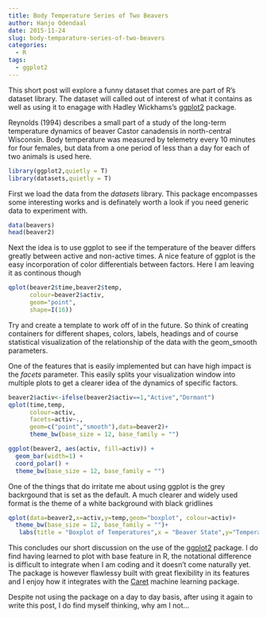 ```yaml
---
title: Body Temperature Series of Two Beavers
author: Hanjo Odendaal
date: 2015-11-24
slug: body-temparature-series-of-two-beavers
categories:
  - R
tags:
  - ggplot2
---
```


This short post will explore a funny dataset that comes are part of R's dataset library. The dataset will called out of interest of what it contains as well as using it to enagage with Hadley Wickhams's [ggplot2](http://docs.ggplot2.org/current/#) package.

Reynolds (1994) describes a small part of a study of the long-term temperature dynamics of beaver Castor canadensis in north-central Wisconsin. Body temperature was measured by telemetry every 10 minutes for four females, but data from a one period of less than a day for each of two animals is used here.
```r
library(ggplot2,quietly = T)
library(datasets,quietly = T)
```

First we load the data from the *datasets* library. This package encompasses some interesting works and is definately worth a look if you need generic data to experiment with.
```r
data(beavers)
head(beaver2)
```

Next the idea is to use ggplot to see if the temperature of the beaver differs greatly between active and non-active times. A nice feature of ggplot is the easy incorporation of color differentials between factors. Here I am leaving it as continous though

```r
qplot(beaver2$time,beaver2$temp,
      colour=beaver2$activ,
      geom="point",
      shape=I(16))
```

Try and create a template to work off of in the future. So think of creating containers for different shapes, colors, labels, headings and of course statistical visualization of the relationship of the data with the geom_smooth parameters.

One of the features that is easily implemented but can have high impact is the *facets* parameter. This easily splits your visualization window into multiple plots to get a clearer idea of the dynamics of specific factors.
```r
beaver2$activ<-ifelse(beaver2$activ==1,"Active","Dormant")
qplot(time,temp,
      colour=activ,
      facets=activ~.,
      geom=c("point","smooth"),data=beaver2)+ 
      theme_bw(base_size = 12, base_family = "")
```

```r
ggplot(beaver2, aes(activ, fill=activ)) + 
  geom_bar(width=1) + 
  coord_polar() + 
  theme_bw(base_size = 12, base_family = "")
```

One of the things that do irritate me about using ggplot is the grey backrgound that is set as the default. A much clearer and widely used format is the theme of a white background with black gridlines

```r
qplot(data=beaver2,x=activ,y=temp,geom="boxplot", colour=activ)+
  theme_bw(base_size = 12, base_family = "")+
   labs(title = "Boxplot of Temperatures",x = "Beaver State",y="Temperature",colour="State")

```

This concludes our short discussion on the use of the [ggplot2](http://docs.ggplot2.org/current/#) package. I do find having learned to plot with base feature in R, the notational difference is difficult to integrate when I am coding and it doesn't come naturally yet. The package is however flawlessy built with great flexibility in its features and I enjoy how it integrates with the [Caret](http://topepo.github.io/caret/index.html) machine learning package. 

Despite not using the package on a day to day basis, after using it again to write this post, I do find myself thinking, why am I not...


